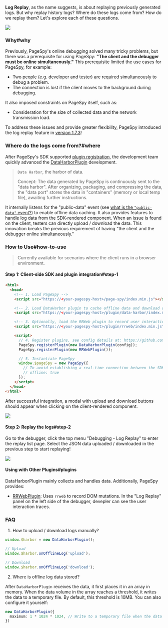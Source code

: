 [release-1.7.3]: https://github.com/HuolalaTech/page-spy-web/releases/tag/v1.7.3
[public-data-event]: https://github.com/HuolalaTech/page-spy/blob/main/docs/plugin_zh.md#行为约定


**Log Replay**, as the name suggests, is about replaying previously generated logs. But why replay history logs? Where do these logs come from? How do we replay them? Let's explore each of these questions.

<img src={replayGif} />

### Why#why

Previously, PageSpy's online debugging solved many tricky problems, but there was a prerequisite for using PageSpy: **"The client and the debugger must be online simultaneously."** This prerequisite limited the use cases for PageSpy, for example:

- Two people (e.g. developer and tester) are required simultaneously to debug a problem.
- The connection is lost if the client moves to the background during debugging.

It also imposed constraints on PageSpy itself, such as:

- Consideration for the size of collected data and the network transmission load.

To address these issues and provide greater flexibility, PageSpy introduced the log replay feature in [version 1.7.3][release-1.7.3]!

### Where do the logs come from?#where

After PageSpy's SDK supported [plugin registration](./plugins), the development team quickly advanced the [DataHarborPlugin]({VITE_PLUGIN_DATA_HARBOR}) development.

> `Data Harbor`, the harbor of data.
>
> Concept: The data generated by PageSpy is continuously sent to the "data harbor". After organizing, packaging, and compressing the data, the "data port" stores the data in "containers" (memory or local temp file), awaiting further instructions.

It internally listens for the "public-data" event (see [what is the `"public-data"` event?](./plugins#convention)) to enable offline data caching. It also provides features to handle log data from the SDK-rendered component. When an issue is found on the client, testers can directly upload / download the data. This innovation breaks the previous requirement of having "the client and the debugger online simultaneously."

### How to Use#how-to-use

> Currently available for scenarios where the client runs in a browser environment.

#### Step 1: Client-side SDK and plugin integration#step-1

```html
<html>
  <head>
    <!-- 1. Load PageSpy -->
    <script src="https://<your-pagespy-host>/page-spy/index.min.js"></script>

    <!-- 2. Load DataHarbor plugin to cache offline data and download or upload log data -->
    <script src="https://<your-pagespy-host>/plugin/data-harbor/index.min.js"></script>

    <!-- 3. Optionally, load the RRWeb plugin to record user interaction traces into offline logs -->
    <script src="https://<your-pagespy-host>/plugin/rrweb/index.min.js"></script>

    <script>
      // 4. Register plugins, see config details at: https://github.com/HuolalaTech/page-spy/blob/main/packages/page-spy-plugin-data-harbor
      PageSpy.registerPlugin(new DataHarborPlugin(config));
      PageSpy.registerPlugin(new RRWebPlugin());

      // 5. Instantiate PageSpy
      window.$pageSpy = new PageSpy({
        // To avoid establishing a real-time connection between the SDK and the debugger, enable offline mode
        // offline: true
      });
    </script>
  </head>
</html>
```

After successful integration, a modal with upload and download buttons should appear when clicking on the client-rendered component.

<img src={modalImg} />

#### Step 2: Replay the logs#step-2

Go to the debugger, click the top menu "Debugging - Log Replay" to enter the replay list page. Select the JSON data uploaded / downloaded in the previous step to start replaying!

<img src={replayImg} />

#### Using with Other Plugins#plugins

DataHarborPlugin mainly collects and handles data. Additionally, PageSpy provides:

- [RRWebPlugin]({VITE_PLUGIN_RRWEB}): Uses `rrweb` to record DOM mutations. In the "Log Replay" panel on the left side of the debugger, devepler can see the user interaction traces.

### FAQ

1. How to upload / download logs manually?

```ts
window.$harbor = new DataHarborPlugin();

// Upload
window.$harbor.onOfflineLog('upload');

// Download
window.$harbor.onOfflineLog('download');
```

2. Where is offline log data stored?

After `DataHarborPlugin` receives the data, it first places it in an array in memory. When the data volume in the array reaches a threshold, it writes the data to a temporary file. By default, this threshold is 10MB. You can also configure it yourself:

```ts
new DataHarborPlugin({
  maximum: 1 * 1024 * 1024, // Write to a temporary file when the data in memory reaches 1MB
})
```